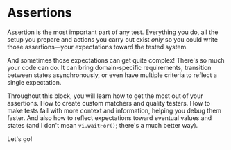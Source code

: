 # Assertions

<EpicVideo url="https://www.epicweb.dev/workshops/advanced-vitest-patterns/assertions/03-00-introduction" />

Assertion is the most important part of any test. Everything you do, all the setup you prepare and actions you carry out exist _only_ so you could write those assertions—your expectations toward the tested system.

And sometimes those expectations can get quite complex! There's so much your code can do. It can bring domain-specific requirements, transition between states asynchronously, or even have multiple criteria to reflect a single expectation.

Throughout this block, you will learn how to get the most out of your assertions. How to create custom matchers and quality testers. How to make tests fail with more context and information, helping you debug them faster. And also how to reflect expectations toward eventual values and states (and I don't mean `vi.waitFor()`; there's a much better way).

Let's go!
